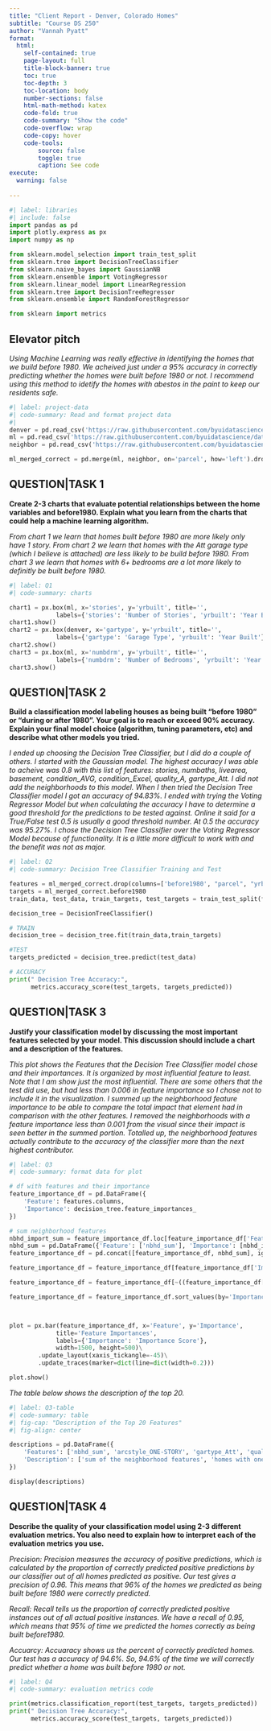 ```yaml
---
title: "Client Report - Denver, Colorado Homes"
subtitle: "Course DS 250"
author: "Vannah Pyatt"
format:
  html:
    self-contained: true
    page-layout: full
    title-block-banner: true
    toc: true
    toc-depth: 3
    toc-location: body
    number-sections: false
    html-math-method: katex
    code-fold: true
    code-summary: "Show the code"
    code-overflow: wrap
    code-copy: hover
    code-tools:
        source: false
        toggle: true
        caption: See code
execute: 
  warning: false
    
---
```


```python
#| label: libraries
#| include: false
import pandas as pd
import plotly.express as px
import numpy as np

from sklearn.model_selection import train_test_split
from sklearn.tree import DecisionTreeClassifier 
from sklearn.naive_bayes import GaussianNB
from sklearn.ensemble import VotingRegressor
from sklearn.linear_model import LinearRegression
from sklearn.tree import DecisionTreeRegressor
from sklearn.ensemble import RandomForestRegressor

from sklearn import metrics
```


## Elevator pitch

_Using Machine Learning was really effective in identifying the homes that we build before 1980. We acheived just under a 95% accuracy in correctly predicting whether the homes were built before 1980 or not. I recommend using this method to idetify the homes with abestos in the paint to keep our residents safe._

```python
#| label: project-data
#| code-summary: Read and format project data
#| 
denver = pd.read_csv('https://raw.githubusercontent.com/byuidatascience/data4dwellings/master/data-raw/dwellings_denver/dwellings_denver.csv')
ml = pd.read_csv('https://raw.githubusercontent.com/byuidatascience/data4dwellings/master/data-raw/dwellings_ml/dwellings_ml.csv')
neighbor = pd.read_csv('https://raw.githubusercontent.com/byuidatascience/data4dwellings/master/data-raw/dwellings_neighborhoods_ml/dwellings_neighborhoods_ml.csv')

ml_merged_correct = pd.merge(ml, neighbor, on='parcel', how='left').drop_duplicates()

```



## QUESTION|TASK 1

__Create 2-3 charts that evaluate potential relationships between the home variables and before1980. Explain what you learn from the charts that could help a machine learning algorithm.__

_From chart 1 we learn that homes built before 1980 are more likely only have 1 story. From chart 2 we learn that homes with the Att garage type (which I believe is attached) are less likely to be build before 1980. From chart 3 we learn that homes with 6+ bedrooms are a lot more likely to definitly be built before 1980._

```python
#| label: Q1
#| code-summary: charts

chart1 = px.box(ml, x='stories', y='yrbuilt', title='',
             labels={'stories': 'Number of Stories', 'yrbuilt': 'Year Built'}) 
chart1.show()
chart2 = px.box(denver, x='gartype', y='yrbuilt', title='',
             labels={'gartype': 'Garage Type', 'yrbuilt': 'Year Built'})
chart2.show()
chart3 = px.box(ml, x='numbdrm', y='yrbuilt', title='',
             labels={'numbdrm': 'Number of Bedrooms', 'yrbuilt': 'Year Built'})
chart3.show()
```


## QUESTION|TASK 2

__Build a classification model labeling houses as being built “before 1980” or “during or after 1980”. Your goal is to reach or exceed 90% accuracy. Explain your final model choice (algorithm, tuning parameters, etc) and describe what other models you tried.__

_I ended up choosing the Decision Tree Classifier, but I did do a couple of others. I started with the Gaussian model. The highest accuracy I was able to acheive was 0.8 with this list of features: stories, numbaths, livearea, basement, condition_AVG, condition_Excel, quality_A, gartype_Att. I did not add the neighborhoods to this model. When I then tried the Decision Tree Classifier model I got an accuracy of 94.83%. I ended with trying the Voting Regressor Model but when calculating the accuracy I have to determine a good threshold for the predictions to be tested against. Online it said for a True/False test 0.5 is usually a good threshold number.  At 0.5 the accuracy was 95.27%. I chose the Decision Tree Classifier over the Voting Regressor Model because of functionality. It is a little more difficult to work with and the benefit was not as major._

```python
#| label: Q2
#| code-summary: Decision Tree Classifier Training and Test

features = ml_merged_correct.drop(columns=['before1980', "parcel", "yrbuilt"])
targets = ml_merged_correct.before1980
train_data, test_data, train_targets, test_targets = train_test_split(features, targets, test_size = .3, random_state= 222) 

decision_tree = DecisionTreeClassifier()

# TRAIN
decision_tree = decision_tree.fit(train_data,train_targets)

#TEST
targets_predicted = decision_tree.predict(test_data)

# ACCURACY
print(" Decision Tree Accuracy:",
      metrics.accuracy_score(test_targets, targets_predicted))
```

## QUESTION|TASK 3

__Justify your classification model by discussing the most important features selected by your model. This discussion should include a chart and a description of the features.__

_This plot shows the Features that the Decision Tree Classifier model chose and their importances. It is organized by most influential feature to least. Note that I am show just the most influential. There are some others that the test did use, but had less than 0.006 in feature importance so I chose not to include it in the visualization. I summed up the neighborhood feature importance to be able to compare the total impact that element had in comparison with the other features. I removed the neighborhoods with a feature importance less than 0.001 from the visual since their impact is seen better in the summed portion. Totalled up, the neighborhood features actually contribute to the accuracy of the classifier more than the next highest contributor._

```python
#| label: Q3
#| code-summary: format data for plot

# df with features and their importance
feature_importance_df = pd.DataFrame({
    'Feature': features.columns,
    'Importance': decision_tree.feature_importances_
})

# sum neighborhood features
nbhd_import_sum = feature_importance_df.loc[feature_importance_df['Feature'].str.startswith('nbhd_'), 'Importance'].sum()
nbhd_sum = pd.DataFrame({'Feature': ['nbhd_sum'], 'Importance': [nbhd_import_sum]})
feature_importance_df = pd.concat([feature_importance_df, nbhd_sum], ignore_index=True)

feature_importance_df = feature_importance_df[feature_importance_df['Importance'] >= 0.001] # take out the rows where importance was 0

feature_importance_df = feature_importance_df[~((feature_importance_df['Feature'].str.startswith('nbhd_')) & (feature_importance_df['Importance'] < 0.006))] # filter out neighborhood rows with importance < 0.006

feature_importance_df = feature_importance_df.sort_values(by='Importance', ascending=False) #sort in decending order



plot = px.bar(feature_importance_df, x='Feature', y='Importance', 
             title='Feature Importances',
             labels={'Importance': 'Importance Score'},
             width=1500, height=500)\
        .update_layout(xaxis_tickangle=-45)\
        .update_traces(marker=dict(line=dict(width=0.2)))

plot.show()
```

_The table below shows the description of the top 20._

```python
#| label: Q3-table
#| code-summary: table
#| fig-cap: "Description of the Top 20 Features"
#| fig-align: center

descriptions = pd.DataFrame({
    'Features': ['nbhd_sum', 'arcstyle_ONE-STORY', 'gartype_Att', 'quality_C', 'nbhd_#', 'basement', 'livearea', 'stories', 'abstrprd', 'sprice', 'tasp', 'numbdrm', 'status_I', 'netprice', 'nocars'],
    'Description': ['sum of the neighborhood features', 'homes with one story', 'attached garage', 'home quality grade C', 'neighborhood number', 'squarefeet of basement, if there is one', 'sqft of livable space', 'number of stories in home', 'no idea', 'Selling Price of home', 'tax assessed selling price', 'number of bedrooms', 'not vacant', 'net price of home', 'size of garage in cars']
})

display(descriptions)
```




## QUESTION|TASK 4

__Describe the quality of your classification model using 2-3 different evaluation metrics. You also need to explain how to interpret each of the evaluation metrics you use.__

_Precision: Precision measures the accuracy of positive predictions, which is calculated by the proportion of correctly predicted positive predictions by our classifier out of all homes predicted as positive. Our test gives a precision of 0.96. This means that 96% of the homes we predicted as being built before 1980 were correctly predicted._

_Recall: Recall tells us the proportion of correctly predicted positive instances out of all actual positive instances. We have a recall of 0.95, which means that 95% of time we predicted the homes correctly as being built before1980._

_Accuarcy: Accuaracy shows us the percent of correctly predicted homes. Our test has a accuracy of 94.6%. So, 94.6% of the time we will correctly predict whether a home was built before 1980 or not._

```python
#| label: Q4
#| code-summary: evaluation metrics code

print(metrics.classification_report(test_targets, targets_predicted))
print(" Decision Tree Accuracy:",
      metrics.accuracy_score(test_targets, targets_predicted))

```
